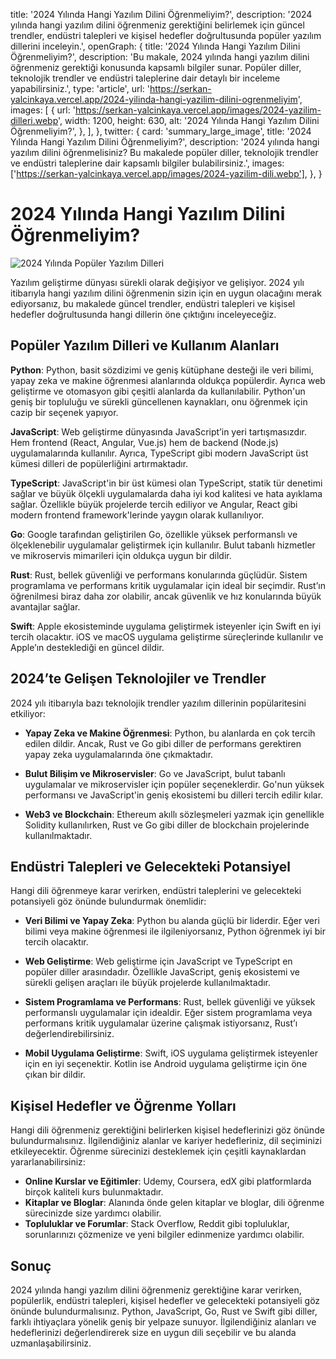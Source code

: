 
  title: '2024 Yılında Hangi Yazılım Dilini Öğrenmeliyim?',
  description: '2024 yılında hangi yazılım dilini öğrenmeniz gerektiğini belirlemek için güncel trendler, endüstri talepleri ve kişisel hedefler doğrultusunda popüler yazılım dillerini inceleyin.',
  openGraph: {
    title: '2024 Yılında Hangi Yazılım Dilini Öğrenmeliyim?',
    description: 'Bu makale, 2024 yılında hangi yazılım dilini öğrenmeniz gerektiği konusunda kapsamlı bilgiler sunar. Popüler diller, teknolojik trendler ve endüstri taleplerine dair detaylı bir inceleme yapabilirsiniz.',
    type: 'article',
    url: 'https://serkan-yalcinkaya.vercel.app/2024-yilinda-hangi-yazilim-dilini-ogrenmeliyim',
    images: [
      {
        url: 'https://serkan-yalcinkaya.vercel.app/images/2024-yazilim-dilleri.webp',
        width: 1200,
        height: 630,
        alt: '2024 Yılında Hangi Yazılım Dilini Öğrenmeliyim?',
      },
    ],
  },
  twitter: {
    card: 'summary_large_image',
    title: '2024 Yılında Hangi Yazılım Dilini Öğrenmeliyim?',
    description: '2024 yılında hangi yazılım dilini öğrenmelisiniz? Bu makalede popüler diller, teknolojik trendler ve endüstri taleplerine dair kapsamlı bilgiler bulabilirsiniz.',
    images: ['https://serkan-yalcinkaya.vercel.app/images/2024-yazilim-dili.webp'],
  },
}


# 2024 Yılında Hangi Yazılım Dilini Öğrenmeliyim?

<Image
  src="/images/2024-yazilim-dili.webp"
  alt="2024 Yılında Popüler Yazılım Dilleri"
  width={800}
  height={450}
/>

Yazılım geliştirme dünyası sürekli olarak değişiyor ve gelişiyor. 2024 yılı itibarıyla hangi yazılım dilini öğrenmenin sizin için en uygun olacağını merak ediyorsanız, bu makalede güncel trendler, endüstri talepleri ve kişisel hedefler doğrultusunda hangi dillerin öne çıktığını inceleyeceğiz.

## Popüler Yazılım Dilleri ve Kullanım Alanları

**Python**: Python, basit sözdizimi ve geniş kütüphane desteği ile veri bilimi, yapay zeka ve makine öğrenmesi alanlarında oldukça popülerdir. Ayrıca web geliştirme ve otomasyon gibi çeşitli alanlarda da kullanılabilir. Python'un geniş bir topluluğu ve sürekli güncellenen kaynakları, onu öğrenmek için cazip bir seçenek yapıyor.

**JavaScript**: Web geliştirme dünyasında JavaScript’in yeri tartışmasızdır. Hem frontend (React, Angular, Vue.js) hem de backend (Node.js) uygulamalarında kullanılır. Ayrıca, TypeScript gibi modern JavaScript üst kümesi dilleri de popülerliğini artırmaktadır.

**TypeScript**: JavaScript'in bir üst kümesi olan TypeScript, statik tür denetimi sağlar ve büyük ölçekli uygulamalarda daha iyi kod kalitesi ve hata ayıklama sağlar. Özellikle büyük projelerde tercih ediliyor ve Angular, React gibi modern frontend framework'lerinde yaygın olarak kullanılıyor.

**Go**: Google tarafından geliştirilen Go, özellikle yüksek performanslı ve ölçeklenebilir uygulamalar geliştirmek için kullanılır. Bulut tabanlı hizmetler ve mikroservis mimarileri için oldukça uygun bir dildir.

**Rust**: Rust, bellek güvenliği ve performans konularında güçlüdür. Sistem programlama ve performans kritik uygulamalar için ideal bir seçimdir. Rust’ın öğrenilmesi biraz daha zor olabilir, ancak güvenlik ve hız konularında büyük avantajlar sağlar.

**Swift**: Apple ekosisteminde uygulama geliştirmek isteyenler için Swift en iyi tercih olacaktır. iOS ve macOS uygulama geliştirme süreçlerinde kullanılır ve Apple’ın desteklediği en güncel dildir.

## 2024’te Gelişen Teknolojiler ve Trendler

2024 yılı itibarıyla bazı teknolojik trendler yazılım dillerinin popülaritesini etkiliyor:

- **Yapay Zeka ve Makine Öğrenmesi**: Python, bu alanlarda en çok tercih edilen dildir. Ancak, Rust ve Go gibi diller de performans gerektiren yapay zeka uygulamalarında öne çıkmaktadır.

- **Bulut Bilişim ve Mikroservisler**: Go ve JavaScript, bulut tabanlı uygulamalar ve mikroservisler için popüler seçeneklerdir. Go'nun yüksek performansı ve JavaScript'in geniş ekosistemi bu dilleri tercih edilir kılar.

- **Web3 ve Blockchain**: Ethereum akıllı sözleşmeleri yazmak için genellikle Solidity kullanılırken, Rust ve Go gibi diller de blockchain projelerinde kullanılmaktadır.

## Endüstri Talepleri ve Gelecekteki Potansiyel

Hangi dili öğrenmeye karar verirken, endüstri taleplerini ve gelecekteki potansiyeli göz önünde bulundurmak önemlidir:

- **Veri Bilimi ve Yapay Zeka**: Python bu alanda güçlü bir liderdir. Eğer veri bilimi veya makine öğrenmesi ile ilgileniyorsanız, Python öğrenmek iyi bir tercih olacaktır.

- **Web Geliştirme**: Web geliştirme için JavaScript ve TypeScript en popüler diller arasındadır. Özellikle JavaScript, geniş ekosistemi ve sürekli gelişen araçları ile büyük projelerde kullanılmaktadır.

- **Sistem Programlama ve Performans**: Rust, bellek güvenliği ve yüksek performanslı uygulamalar için idealdir. Eğer sistem programlama veya performans kritik uygulamalar üzerine çalışmak istiyorsanız, Rust’ı değerlendirebilirsiniz.

- **Mobil Uygulama Geliştirme**: Swift, iOS uygulama geliştirmek isteyenler için en iyi seçenektir. Kotlin ise Android uygulama geliştirme için öne çıkan bir dildir.

## Kişisel Hedefler ve Öğrenme Yolları

Hangi dili öğrenmeniz gerektiğini belirlerken kişisel hedeflerinizi göz önünde bulundurmalısınız. İlgilendiğiniz alanlar ve kariyer hedefleriniz, dil seçiminizi etkileyecektir. Öğrenme sürecinizi desteklemek için çeşitli kaynaklardan yararlanabilirsiniz:

- **Online Kurslar ve Eğitimler**: Udemy, Coursera, edX gibi platformlarda birçok kaliteli kurs bulunmaktadır.
- **Kitaplar ve Bloglar**: Alanında önde gelen kitaplar ve bloglar, dili öğrenme sürecinizde size yardımcı olabilir.
- **Topluluklar ve Forumlar**: Stack Overflow, Reddit gibi topluluklar, sorunlarınızı çözmenize ve yeni bilgiler edinmenize yardımcı olabilir.

## Sonuç

2024 yılında hangi yazılım dilini öğrenmeniz gerektiğine karar verirken, popülerlik, endüstri talepleri, kişisel hedefler ve gelecekteki potansiyeli göz önünde bulundurmalısınız. Python, JavaScript, Go, Rust ve Swift gibi diller, farklı ihtiyaçlara yönelik geniş bir yelpaze sunuyor. İlgilendiğiniz alanları ve hedeflerinizi değerlendirerek size en uygun dili seçebilir ve bu alanda uzmanlaşabilirsiniz.


